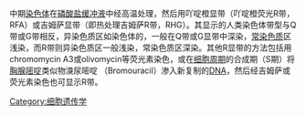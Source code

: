 {{unreferenced|time=2010-08-09T08:04:06+00:00}}
中期[[染色体|染色体]]在[[磷酸盐|磷酸盐]][[缓冲液|缓冲液]]中经高温处理，然后用吖啶橙显带（吖啶橙荧光R带，RFA）或吉姆萨显带（即热处理吉姆萨R带，RHG）。其显示的人类染色体带型与Q带或G带相反，异染色质区如染色体的，一般在Q带或G显带中深染，[[常染色质|常染色质]]区浅染，而R带则异染色质区一般浅染，常染色质区深染。其他R显带的方法包括用chromomycin A3或olivomycin等荧光素染色，或在[[细胞周期|细胞周期]]的合成期（S期）将[[胸腺嘧啶|胸腺嘧啶]]类似物溴尿嘧啶 （Bromouracil）渗入新复制的[[DNA|DNA]]，然后经吉姆萨或荧光素染色也可显示R带。
{{遗传学小作品}}

[[Category:细胞遗传学|Category:细胞遗传学]]
